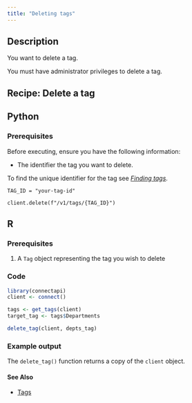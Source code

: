 ```yaml
---
title: "Deleting tags"
---
```


## Description

You want to delete a tag.


::: {.callout-warning}

You must have administrator privileges to delete a tag.

:::

## Recipe: Delete a tag

::: {.panel-tabset group="language"}

## Python

### Prerequisites

Before executing, ensure you have the following information:

- The identifier the tag you want to delete.

::: {.callout-tip}

To find the unique identifier for the tag see [*Finding tags*](../find/index.qmd).

:::

```.python
TAG_ID = "your-tag-id"

client.delete(f"/v1/tags/{TAG_ID}")
```

## R

### Prerequisites

1. A `Tag` object representing the tag you wish to delete

### Code

```.r
library(connectapi)
client <- connect()

tags <- get_tags(client)
target_tag <- tags$Departments

delete_tag(client, depts_tag)
```

### Example output

The `delete_tag()` function returns a copy of the `client` object.

:::

#### See Also

- [Tags](../index.qmd)

